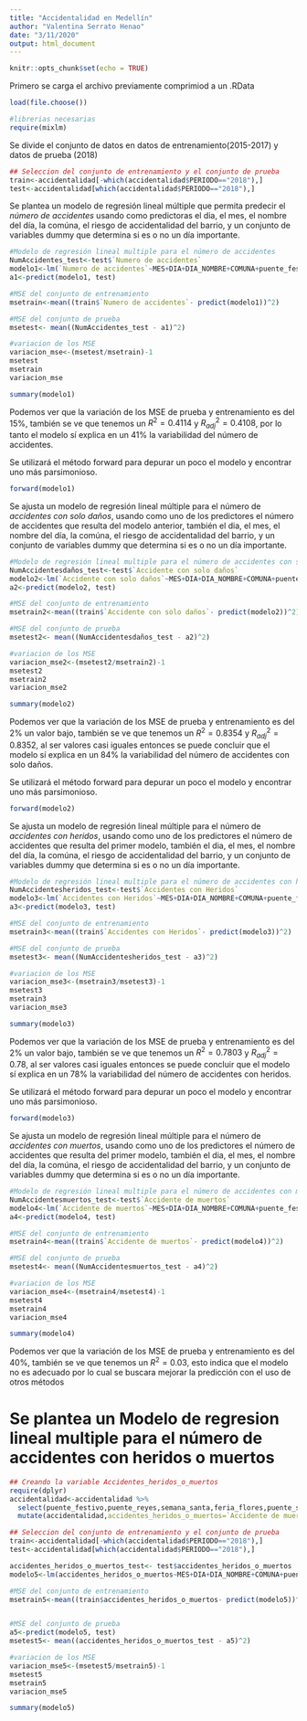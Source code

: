 ---
title: "Accidentalidad en Medellín"
author: "Valentina Serrato Henao"
date: "3/11/2020"
output: html_document
---

```{r setup, include=FALSE}
knitr::opts_chunk$set(echo = TRUE)
```

Primero se carga el archivo previamente comprimiod a un .RData
```{r}
load(file.choose())
```

```{r}
#librerias necesarias
require(mixlm)
```


Se divide el conjunto de datos en datos de entrenamiento(2015-2017) y datos de prueba (2018)
```{r}
## Seleccion del conjunto de entrenamiento y el conjunto de prueba
train<-accidentalidad[-which(accidentalidad$PERIODO=="2018"),]
test<-accidentalidad[which(accidentalidad$PERIODO=="2018"),]
```

Se plantea un modelo de regresión  lineal múltiple que permita predecir el *número de accidentes* usando como predictoras el dia, el mes, el nombre del día, la comúna, el riesgo de accidentalidad del barrio, y un conjunto de variables dummy que determina si es o no un día importante.
```{r}
#Modelo de regresión lineal multiple para el número de accidentes
NumAccidentes_test<-test$`Numero de accidentes`
modelo1<-lm(`Numero de accidentes`~MES+DIA+DIA_NOMBRE+COMUNA+puente_festivo+puente_reyes+semana_santa+feria_flores+puente_semana_santa+festivo_entre_semana+no_festivo_importante+Riesgo, data=train)
a1<-predict(modelo1, test)

#MSE del conjunto de entrenamiento
msetrain<-mean((train$`Numero de accidentes`- predict(modelo1))^2)

#MSE del conjunto de prueba
msetest<- mean((NumAccidentes_test - a1)^2)

#variacion de los MSE
variacion_mse<-(msetest/msetrain)-1
msetest
msetrain
variacion_mse

summary(modelo1)
```

Podemos ver que la variación de los MSE de prueba y entrenamiento es del 15%, también se ve que tenemos un $R^2=0.4114$ y $R^2_{adj}=0.4108$, por lo tanto el modelo sí explica en un 41% la variabilidad del número de accidentes.

Se utilizará el método forward para depurar un poco el modelo y encontrar uno más parsimonioso.

```{r}
forward(modelo1)
```


Se ajusta un modelo de regresión lineal múltiple para el número de *accidentes con solo daños*, usando como uno de los predictores el número de accidentes que resulta del modelo anterior, también el dia, el mes, el nombre del día, la comúna, el riesgo de accidentalidad del barrio, y un conjunto de variables dummy que determina si es o no un día importante.
```{r}
#Modelo de regresión lineal multiple para el número de accidentes con solo daños
NumAccidentesdaños_test<-test$`Accidente con solo daños`
modelo2<-lm(`Accidente con solo daños`~MES+DIA+DIA_NOMBRE+COMUNA+puente_festivo+puente_reyes+semana_santa+feria_flores+puente_semana_santa+festivo_entre_semana+no_festivo_importante+Riesgo+`Numero de accidentes`, data=train)
a2<-predict(modelo2, test)

#MSE del conjunto de entrenamiento
msetrain2<-mean((train$`Accidente con solo daños`- predict(modelo2))^2)

#MSE del conjunto de prueba
msetest2<- mean((NumAccidentesdaños_test - a2)^2)

#variacion de los MSE
variacion_mse2<-(msetest2/msetrain2)-1
msetest2
msetrain2
variacion_mse2

summary(modelo2)
```
Podemos ver que la variación de los MSE de prueba y entrenamiento es del 2% un valor bajo, también se ve que tenemos un $R^2=0.8354$ y $R^2_{adj}=0.8352$, al ser valores casi iguales entonces se puede concluir que el modelo sí explica en un 84% la variabilidad del número de accidentes con solo daños.


Se utilizará el método forward para depurar un poco el modelo y encontrar uno más parsimonioso.


```{r}
forward(modelo2)
```


Se ajusta un modelo de regresión lineal múltiple para el número de *accidentes con heridos*, usando como uno de los predictores el número de accidentes que resulta del primer modelo, también el dia, el mes, el nombre del día, la comúna, el riesgo de accidentalidad del barrio, y un conjunto de variables dummy que determina si es o no un día importante.

```{r}
#Modelo de regresión lineal multiple para el número de accidentes con heridos
NumAccidentesheridos_test<-test$`Accidentes con Heridos`
modelo3<-lm(`Accidentes con Heridos`~MES+DIA+DIA_NOMBRE+COMUNA+puente_festivo+puente_reyes+semana_santa+feria_flores+puente_semana_santa+festivo_entre_semana+no_festivo_importante+Riesgo+`Numero de accidentes`, data=train)
a3<-predict(modelo3, test)

#MSE del conjunto de entrenamiento
msetrain3<-mean((train$`Accidentes con Heridos`- predict(modelo3))^2)

#MSE del conjunto de prueba
msetest3<- mean((NumAccidentesheridos_test - a3)^2)

#variacion de los MSE
variacion_mse3<-(msetrain3/msetest3)-1
msetest3
msetrain3
variacion_mse3

summary(modelo3)
```
Podemos ver que la variación de los MSE de prueba y entrenamiento es del 2% un valor bajo, también se ve que tenemos un $R^2=0.7803$ y $R^2_{adj}=0.78$, al ser valores casi iguales entonces se puede concluir que el modelo sí explica en un 78% la variabilidad del número de accidentes con heridos.


Se utilizará el método forward para depurar un poco el modelo y encontrar uno más parsimonioso.


```{r}
forward(modelo3)
```

Se ajusta un modelo de regresión lineal múltiple para el número de *accidentes con muertos*, usando como uno de los predictores el número de accidentes que resulta del primer modelo, también el dia, el mes, el nombre del día, la comúna, el riesgo de accidentalidad del barrio, y un conjunto de variables dummy que determina si es o no un día importante.
```{r}
#Modelo de regresión lineal multiple para el número de accidentes con muertos
NumAccidentesmuertos_test<-test$`Accidente de muertos`
modelo4<-lm(`Accidente de muertos`~MES+DIA+DIA_NOMBRE+COMUNA+puente_festivo+puente_reyes+semana_santa+feria_flores+puente_semana_santa+festivo_entre_semana+no_festivo_importante+Riesgo+`Numero de accidentes`, data=train)
a4<-predict(modelo4, test)

#MSE del conjunto de entrenamiento
msetrain4<-mean((train$`Accidente de muertos`- predict(modelo4))^2)

#MSE del conjunto de prueba
msetest4<- mean((NumAccidentesmuertos_test - a4)^2)

#variacion de los MSE
variacion_mse4<-(msetrain4/msetest4)-1
msetest4
msetrain4
variacion_mse4

summary(modelo4)
```

Podemos ver que la variación de los MSE de prueba y entrenamiento es del 40%, también se ve que tenemos un $R^2=0.03$, esto indica que el modelo no es adecuado por lo cual se buscara mejorar la predicción con el uso de otros métodos

# Se plantea un Modelo de regresion lineal multiple para el número de accidentes con heridos o muertos

```{r}

## Creando la variable Accidentes_heridos_o_muertos
require(dplyr)
accidentalidad<-accidentalidad %>%
  select(puente_festivo,puente_reyes,semana_santa,feria_flores,puente_semana_santa,festivo_entre_semana,no_festivo_importante,`Accidente de muertos`,MES,DIA,DIA_NOMBRE,COMUNA,Riesgo,`Numero de accidentes`,PERIODO,`Accidentes con Heridos`) %>%
  mutate(accidentalidad,accidentes_heridos_o_muertos=`Accidente de muertos`+`Accidentes con Heridos`)
```

```{r}
## Seleccion del conjunto de entrenamiento y el conjunto de prueba
train<-accidentalidad[-which(accidentalidad$PERIODO=="2018"),]
test<-accidentalidad[which(accidentalidad$PERIODO=="2018"),]
```


```{r}
accidentes_heridos_o_muertos_test<- test$accidentes_heridos_o_muertos
modelo5<-lm(accidentes_heridos_o_muertos~MES+DIA+DIA_NOMBRE+COMUNA+puente_festivo+puente_reyes+semana_santa+feria_flores+puente_semana_santa+festivo_entre_semana+no_festivo_importante+Riesgo+`Numero de accidentes`, data=train)

#MSE del conjunto de entrenamiento
msetrain5<-mean((train$accidentes_heridos_o_muertos- predict(modelo5))^2)


#MSE del conjunto de prueba
a5<-predict(modelo5, test)
msetest5<- mean((accidentes_heridos_o_muertos_test - a5)^2)

#variacion de los MSE
variacion_mse5<-(msetest5/msetrain5)-1
msetest5
msetrain5
variacion_mse5

summary(modelo5)
```




